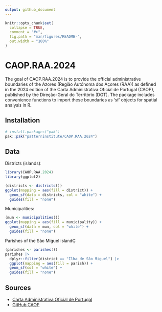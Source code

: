 ```yaml
---
output: github_document
---
```


<!-- README.md is generated from README.Rmd. Please edit that file -->

```r
knitr::opts_chunk$set(
  collapse = TRUE,
  comment = "#>",
  fig.path = "man/figures/README-",
  out.width = "100%"
)
```

# CAOP.RAA.2024

<!-- badges: start -->
<!-- badges: end -->

The goal of CAOP.RAA.2024 is to provide the official administrative boundaries
of the Azores (Região Autónoma dos Açores (RAA)) as defined in the 2024 edition
of the Carta Administrativa Oficial de Portugal (CAOP), published by the
Direção-Geral do Território (DGT). The package includes convenience functions to
import these boundaries as 'sf' objects for spatial analysis in R.

## Installation

``` r
# install.packages("pak")
pak::pak("patterninstitute/CAOP.RAA.2024")
```

## Data

Districts (islands):

```r
library(CAOP.RAA.2024)
library(ggplot2)

(districts <- districts())
ggplot(mapping = aes(fill = district)) +
  geom_sf(data = districts, col = "white") +
  guides(fill = "none")
```

Municipalities:

```r
(mun <- municipalities())
ggplot(mapping = aes(fill = municipality)) +
  geom_sf(data = mun, col = "white") +
  guides(fill = "none")
```

Parishes of the São Miguel islandÇ

```r
(parishes <- parishes())
parishes |>
  dplyr::filter(district == "Ilha de São Miguel") |>
  ggplot(mapping = aes(fill = parish)) +
  geom_sf(col = "white") +
  guides(fill = "none")
```

## Sources

- [Carta Administrativa Oficial de Portugal](https://www.dgterritorio.gov.pt/cartografia/cartografia-tematica/caop)
- [GitHub CAOP](https://github.com/dgterritorio/CAOP)
